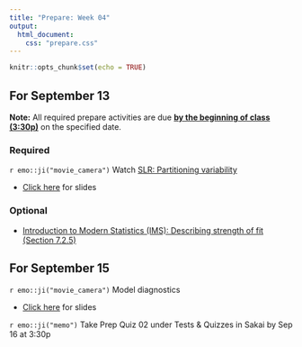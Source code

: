 ```yaml
---
title: "Prepare: Week 04"
output: 
  html_document:
    css: "prepare.css"
---
```


```r
knitr::opts_chunk$set(echo = TRUE)
```


## For September 13

**Note:** All required prepare activities are due **<u>by the beginning of class (3:30p)</u>** on the specified date.

### Required 

`r emo::ji("movie_camera")` Watch [SLR: Partitioning variability](https://warpwire.duke.edu/w/bTYFAA/)

- [Click here](https://sta210-fa21.netlify.app/slides/08-partition-var.html) for slides

### Optional 

- [Introduction to Modern Statistics (IMS): Describing strength of fit (Section 7.2.5)](https://openintro-ims.netlify.app/model-slr.html#r-squared)

## For September 15

`r emo::ji("movie_camera")` Model diagnostics

- [Click here](https://sta210-fa21.netlify.app/slides/08-model-diagnostics.html) for slides

`r emo::ji("memo")` Take Prep Quiz 02 under Tests & Quizzes in Sakai by Sep 16 at 3:30p





